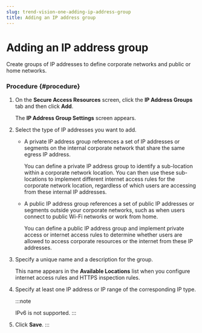 ```yaml
---
slug: trend-vision-one-adding-ip-address-group
title: Adding an IP address group
---
```

# Adding an IP address group

Create groups of IP addresses to define corporate networks and public or home networks.

### Procedure {#procedure}

1.  On the **Secure Access Resources** screen, click the **IP Address Groups** tab and then click **Add**.

    The **IP Address Group Settings** screen appears.

2.  Select the type of IP addresses you want to add.

    - A private IP address group references a set of IP addresses or segments on the internal corporate network that share the same egress IP address.

      You can define a private IP address group to identify a sub-location within a corporate network location. You can then use these sub-locations to implement different internet access rules for the corporate network location, regardless of which users are accessing from these internal IP addresses.

    - A public IP address group references a set of public IP addresses or segments outside your corporate networks, such as when users connect to public Wi-Fi networks or work from home.

      You can define a public IP address group and implement private access or internet access rules to determine whether users are allowed to access corporate resources or the internet from these IP addresses.

3.  Specify a unique name and a description for the group.

    This name appears in the **Available Locations** list when you configure internet access rules and HTTPS inspection rules.

4.  Specify at least one IP address or IP range of the corresponding IP type.

    :::note

    IPv6 is not supported.
    :::

5.  Click **Save**.
:::
